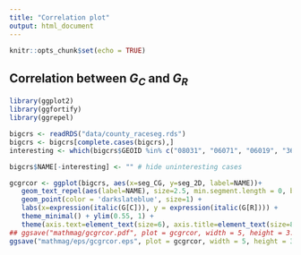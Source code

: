 ```yaml
---
title: "Correlation plot"
output: html_document
---
```


```r
knitr::opts_chunk$set(echo = TRUE)
```

## Correlation between $G_C$ and $G_R$

```r
library(ggplot2)
library(ggfortify)
library(ggrepel)

bigcrs <- readRDS("data/county_raceseg.rds")
bigcrs <- bigcrs[complete.cases(bigcrs),]
interesting <- which(bigcrs$GEOID %in% c("08031", "06071", "06019", "36061", "36005", "53061", "04019", "06075", "32003", "06065"))

bigcrs$NAME[-interesting] <- "" # hide uninteresting cases

gcgrcor <- ggplot(bigcrs, aes(x=seg_CG, y=seg_2D, label=NAME))+
   geom_text_repel(aes(label=NAME), size=2.5, min.segment.length = 0, box.padding = 0.29) +
   geom_point(color = 'darkslateblue', size=1) + 
   labs(x=expression(italic(G[C])), y = expression(italic(G[R]))) +
   theme_minimal() + ylim(0.55, 1) +
   theme(axis.text=element_text(size=6), axis.title=element_text(size=8))
## ggsave("mathmag/gcgrcor.pdf", plot = gcgrcor, width = 5, height = 3.5, units = "in")
ggsave("mathmag/eps/gcgrcor.eps", plot = gcgrcor, width = 5, height = 3.5, units = "in")
```


